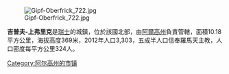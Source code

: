 [[Image:Gipf-Oberfrick_722.jpg|right]]

'''吉普夫-上弗里克'''是[[瑞士|瑞士]]的城鎮，位於該國北部，由[[阿爾高州|阿爾高州]]負責管轄，面積10.18平方公里，海拔高度369米，2012年人口3,303，五成半人口信奉羅馬天主教，人口密度每平方公里324人。

{{Switzerland-geo-stub}}
[[Category:阿尔高州的市镇|Category:阿尔高州的市镇]]